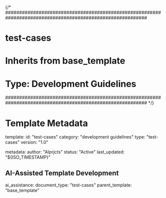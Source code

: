 {/* 
###########################################################################################################
# test-cases
# Inherits from base_template
# Type: Development Guidelines
###########################################################################################################
*/}

# Template Metadata
template:
  id: "test-cases"
  category: "development guidelines"
  type: "test-cases"
  version: "1.0"

metadata:
  author: "AIprjcts"
  status: "Active"
  last_updated: "${ISO_TIMESTAMP}"

## AI-Assisted Template Development
ai_assistance:
  document_type: "test-cases"
  parent_template: "base_template"
